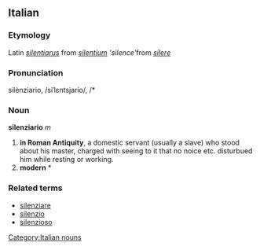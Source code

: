 ==Italian==
===Etymology===
Latin ''[[silentiarus]]'' from ''[[silentium]] 'silence' ''from ''[[silere]]''
===Pronunciation===
silènziario, /siˈlɛntsjario/, /*
===Noun===
[[Category:Italian nouns]]
'''silenziario''' ''m''

# '''in Roman Antiquity''', a domestic servant (usually a slave) who stood about his master, charged with seeing to it that no noice etc. disturbued him while resting or working. 
# '''modern''' * 

===Related terms===
*[[silenziare]]
*[[silenzio]]
*[[silenzioso]]